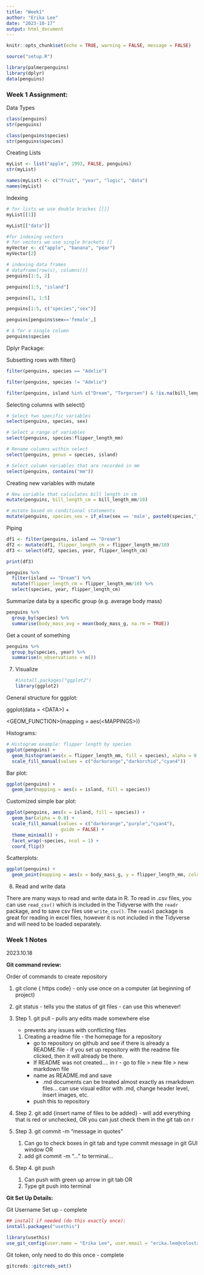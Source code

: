 ```yaml
---
title: "Week1"
author: "Erika Lee"
date: "2023-10-17"
output: html_document
---
```


```r
knitr::opts_chunk$set(echo = TRUE, warning = FALSE, message = FALSE)
```

```r
source("setup.R")
```

```r
library(palmerpenguins)
library(dplyr)
data(penguins)
```

### Week 1 Assignment:

Data Types

```r
class(penguins)
str(penguins)
```

```r
class(penguins$species)
str(penguins$species)
```

Creating Lists

```r
myList <- list("apple", 1993, FALSE, penguins)
str(myList)
```

```r
names(myList) <- c("fruit", "year", "logic", "data")
names(myList)
```

Indexing

```r
# for lists we use double brackes [[]]
myList[[1]]

myList[["data"]]
```

```r
#for indexing vectors
# for vectors we use single brackets []
myVector <- c("apple", "banana", "pear")
myVector[2]
```

```r
# indexing data frames
# dataframe[row(s), columns()]
penguins[1:5, 2]

penguins[1:5, "island"]

penguins[1, 1:5]

penguins[1:5, c("species","sex")]

penguins[penguins$sex=='female',]

# $ for a single column
penguins$species
```

Dplyr Package:

Subsetting rows with filter()

```r
filter(penguins, species == "Adelie")

filter(penguins, species != "Adelie")

filter(penguins, island %in% c("Dream", "Torgersen") & !is.na(bill_length_mm))
```

Selecting columns with select()

```r
# Select two specific variables
select(penguins, species, sex)

# Select a range of variables
select(penguins, species:flipper_length_mm)

# Rename columns within select
select(penguins, genus = species, island)

# Select column variables that are recorded in mm
select(penguins, contains("mm"))
```

Creating new variables with mutate

```r
# New variable that calculates bill length in cm
mutate(penguins, bill_length_cm = bill_length_mm/10)

# mutate based on conditional statements
mutate(penguins, species_sex = if_else(sex == 'male', paste0(species,"_m"), paste0(species, "_f")))
```

Piping

```r
df1 <- filter(penguins, island == "Dream")
df2 <- mutate(df1, flipper_length_cm = flipper_length_mm/10)
df3 <- select(df2, species, year, flipper_length_cm)

print(df3)
```

```r
penguins %>% 
  filter(island == "Dream") %>% 
  mutate(flipper_length_cm = flipper_length_mm/10) %>% 
  select(species, year, flipper_length_cm)
```

Summarize data by a specific group (e.g. average body mass)

```r
penguins %>% 
  group_by(species) %>% 
  summarise(body_mass_avg = mean(body_mass_g, na.rm = TRUE))
```

Get a count of something

```r
penguins %>% 
  group_by(species, year) %>% 
  summarise(n_observations = n())
```

7.  Visualize

    ```r
    #install.packages("ggplot2")
    library(ggplot2)
    ```

General structure for ggplot:

ggplot(data = \<DATA\>) +

\<GEOM_FUNCTION\>(mapping = aes(\<MAPPINGS\>))

Histograms:

```r
# Histogram example: flipper length by species
ggplot(penguins) +
  geom_histogram(aes(x = flipper_length_mm, fill = species), alpha = 0.5, position = "identity") +
  scale_fill_manual(values = c("darkorange","darkorchid","cyan4"))
```

Bar plot:

```r
ggplot(penguins) +
  geom_bar(mapping = aes(x = island, fill = species))
```

Customized simple bar plot:

```r
ggplot(penguins, aes(x = island, fill = species)) +
  geom_bar(alpha = 0.8) +
  scale_fill_manual(values = c("darkorange","purple","cyan4"), 
                    guide = FALSE) +
  theme_minimal() +
  facet_wrap(~species, ncol = 1) +
  coord_flip()
```

Scatterplots:

```r
ggplot(penguins) +
  geom_point(mapping = aes(x = body_mass_g, y = flipper_length_mm, color = species))
```

8.  Read and write data

There are many ways to read and write data in R. To read in .csv files, you can use `read_csv()` which is included in the Tidyverse with the `readr` package, and to save csv files use `write_csv()`. The `readxl` package is great for reading in excel files, however it is not included in the Tidyverse and will need to be loaded separately.

### Week 1 Notes

2023.10.18

**Git command review:**

Order of commands to create repository

1.  git clone { https code} - only use once on a computer (at beginning of project)

2.  git status - tells you the status of git files - can use this whenever!

3.  Step 1. git pull - pulls any edits made somewhere else

    -   prevents any issues with conflicting files

    1.  Creating a readme file - the homepage for a repository
        -   go to repository on github and see if there is already a README.file - if you set up repository with the readme file clicked, then it will already be there.
        -   If README was not created.... in r - go to file \> new file \> new markdown file
        -   name as README.md and save
            -   .md documents can be treated almost exactly as rmarkdown files... can use visual editor with .md, change header level, insert images, etc.
        -   push this to repository

4.  Step 2. git add {insert name of files to be added} - will add everything that is red or unchecked, OR you can just check them in the git tab on r

5.  Step 3. git commit -m "message in quotes"

    1.  Can go to check boxes in git tab and type commit message in git GUI window OR
    2.  add git commit -m "..." to terminal...

6.  Step 4. git push

    1.  Can push with green up arrow in git tab OR
    2.  Type git push into terminal

**Git Set Up Details:**

Git Username Set up - complete

```r
## install if needed (do this exactly once):
install.packages("usethis")

library(usethis)
use_git_config(user.name = "Erika Lee", user.email = "erika.lee@colostate.edu")
```

Git token, only need to do this once - complete

```r
gitcreds::gitcreds_set()
```
